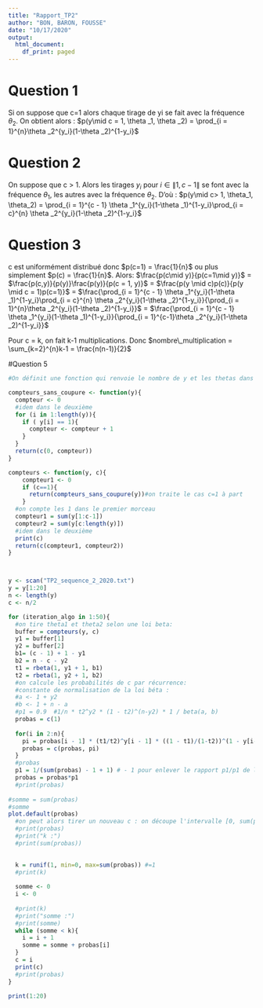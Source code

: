 ---
title: "Rapport_TP2"
author: "BON, BARON, FOUSSE"
date: "10/17/2020"
output:
  html_document:
    df_print: paged
---

# Question 1
Si on suppose que c=1 alors chaque tirage de yi se fait avec la fréquence $\theta_2$. On obtient alors :
$p(y\mid c = 1, \theta _1, \theta _2) = \prod_{i = 1}^{n}\theta _2^{y_i}(1-\theta _2)^{1-y_i}$


# Question 2
On suppose que c > 1. Alors les tirages $y_i$ pour $i\in \left \| 1, c-1 \right \|$ se font avec la fréquence $\theta_1$, les autres avec la fréquence $\theta_2$. D'où : 
$p(y\mid c> 1, \theta_1, \theta_2) = \prod_{i = 1}^{c - 1} \theta _1^{y_i}(1-\theta _1)^{1-y_i}\prod_{i = c}^{n} \theta _2^{y_i}(1-\theta _2)^{1-y_i}$

# Question 3
c est uniformément distribué donc $p(c=1) = \frac{1}{n}$ ou plus simplement $p(c) = \frac{1}{n}$.
Alors:
$\frac{p(c\mid y)}{p(c=1\mid y)}$ 
= 
$\frac{p(c,y)}{p(y)}\frac{p(y)}{p(c = 1, y)}$
 = 
 $\frac{p(y \mid c)p(c)}{p(y \mid c = 1)p(c=1)}$
 = 
 $\frac{\prod_{i = 1}^{c - 1} \theta _1^{y_i}(1-\theta _1)^{1-y_i}\prod_{i = c}^{n} \theta _2^{y_i}(1-\theta _2)^{1-y_i}}{\prod_{i = 1}^{n}\theta _2^{y_i}(1-\theta _2)^{1-y_i}}$
 =
 $\frac{\prod_{i = 1}^{c - 1} \theta _1^{y_i}(1-\theta _1)^{1-y_i}}{\prod_{i = 1}^{c-1}\theta _2^{y_i}(1-\theta _2)^{1-y_i}}$
 
Pour c = k, on fait k-1 multiplications. Donc $nombre\_multiplication = \sum_{k=2}^{n}k-1 = \frac{n(n-1)}{2}$



#Question 5


```{R}
#On définit une fonction qui renvoie le nombre de y et les thetas dans un échantillon y coupé en c:

compteurs_sans_coupure <- function(y){
  compteur <- 0
  #idem dans le deuxième
  for (i in 1:length(y)){
    if ( y[i] == 1){
      compteur <- compteur + 1
    }
  }
  return(c(0, compteur))
}

compteurs <- function(y, c){
    compteur1 <- 0
    if (c==1){
      return(compteurs_sans_coupure(y))#on traite le cas c=1 à part
    }
  #on compte les 1 dans le premier morceau
  compteur1 = sum(y[1:c-1])
  compteur2 = sum(y[c:length(y)])
  #idem dans le deuxième
  print(c)
  return(c(compteur1, compteur2))
}



y <- scan("TP2_sequence_2_2020.txt")
y = y[1:20]
n <- length(y)
c <- n/2

for (iteration_algo in 1:50){
  #on tire theta1 et theta2 selon une loi beta:
  buffer = compteurs(y, c)
  y1 = buffer[1]
  y2 = buffer[2]
  b1= (c - 1) + 1 - y1
  b2 = n - c - y2
  t1 = rbeta(1, y1 + 1, b1)
  t2 = rbeta(1, y2 + 1, b2)
  #on calcule les probabilités de c par récurrence:
  #constante de normalisation de la loi béta :
  #a <- 1 + y2
  #b <- 1 + n - a 
  #p1 = 0.9  #1/n * t2^y2 * (1 - t2)^(n-y2) * 1 / beta(a, b)
  probas = c(1)
  
  for(i in 2:n){
    pi = probas[i - 1] * (t1/t2)^y[i - 1] * ((1 - t1)/(1-t2))^(1 - y[i-1])
    probas = c(probas, pi)
  }
  #probas
  p1 = 1/(sum(probas) - 1 + 1) # - 1 pour enlever le rapport p1/p1 de la somme
  probas = probas*p1
  #print(probas)
  
#somme = sum(probas)
#somme
plot.default(probas)
  #on peut alors tirer un nouveau c : on découpe l'intervalle [0, sum(probas)] en n morceaux de largeur p(c = i|y) et on regarde où on tombe
  #print(probas)
  #print("k :")
  #print(sum(probas))
  

  k = runif(1, min=0, max=sum(probas)) #=1
  #print(k)
  
  somme <- 0
  i <- 0
  
  #print(k)
  #print("somme :")
  #print(somme)
  while (somme < k){
    i = i + 1
    somme = somme + probas[i]
  }
  c = i
  print(c)
  #print(probas)
}

print(1:20)
```

